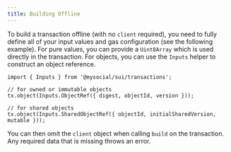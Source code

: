 ```yaml
---
title: Building Offline
---
```


To build a transaction offline (with no `client` required), you need to fully define all of your
input values and gas configuration (see the following example). For pure values, you can provide a
`Uint8Array` which is used directly in the transaction. For objects, you can use the `Inputs` helper
to construct an object reference.

```tsx
import { Inputs } from '@mysocial/sui/transactions';

// for owned or immutable objects
tx.object(Inputs.ObjectRef({ digest, objectId, version }));

// for shared objects
tx.object(Inputs.SharedObjectRef({ objectId, initialSharedVersion, mutable }));
```

You can then omit the `client` object when calling `build` on the transaction. Any required data
that is missing throws an error.
